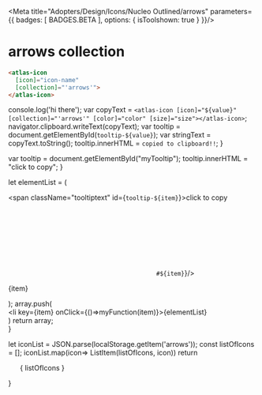 
<Meta title="Adopters/Design/Icons/Nucleo Outlined/arrows" parameters={{ badges: [ BADGES.BETA ], options: { isToolshown: true } }}/>

# arrows collection

```html
<atlas-icon 
  [icon]="icon-name"  
  [collection]="'arrows'">
</atlas-icon>

```

<style>
{`
/* NOTE: This css is generated by Nucleo */
ul {
  display: flex;
  flex-wrap: wrap;
  justify-content: center;
  padding-left: 0;
}

ul li {
  border-radius: .4em;
  transition: background-color .2s;
  user-select: none;
  overflow: hidden;
  text-align: center;
  padding: 2em 1em 1em;
}

ul li:hover {
  background: hsla(0, 0%, 0%, 0.05);
  cursor: pointer;
}

ul p {
  display: block;
  font-size: 0.75rem;
  color: hsla(0, 0%, 0%, 0.5);
  user-select: text;
  cursor: pointer;
  max-width: 6rem;
  padding: 8px 0 4px;
}

ul p::selection {
  background: hsl(230, 93%, 66%);
  color: #fff;
}

ul p::-moz-selection {
  background: hsl(230, 93%, 66%);
  color: #fff;
}

.svg-wrapper {
  font-size: 32px;
}

.svg-wrapper svg {
  display: block;
  margin: 0 auto 10px;
}

/* --------------------------------

Icons

-------------------------------- */

:root {
  --icon-color-primary: inherit;
  --icon-color-secondary: currentColor;
}

.icon {
  display: inline-block;
  color: var(--icon-color-primary); /* icon primary color */
  height: 1em;
  width: 1em;
  line-height: 1;
  flex-shrink: 0;
  max-width: initial;
}

.icon use {
  /* icon secondary color */
  fill: var(--icon-color-secondary);
  stroke: var(--icon-color-secondary);
}

.css-122ju8q {
    padding: 0;
}

.icon-name {
    font-size: 12px;
}

/* --------------------------------

Caps/Corners

-------------------------------- */

.icon use {
  --icon-stroke-linecap-butt: butt;
  stroke-miterlimit: 10;
  stroke-linecap: square;
  stroke-linejoin: miter;
}

.stroke-round use {
  --icon-stroke-linecap-butt: round;
  stroke-linecap: round;
  stroke-linejoin: round;
}

/* --------------------------------

Tooltip

-------------------------------- */

.tooltip {
  position: relative;
  display: inline-block;
}

.tooltip .tooltiptext {
  visibility: hidden;
  width: 100%;
  background-color: #f6f9fc;
  color: #242323;
  text-align: center;
  padding: 3px;
  position: absolute;
  z-index: 1;
  bottom: 84%;
  left: 50%;
  margin-left: -75px;
  opacity: 0;
  transition: opacity 0.3s;
  font-size: 11px;
  justify-content: center;
  display: flex;
  align-items: center;
}

.tooltip:hover .tooltiptext {
  visibility: visible;
  opacity: 1;
}
    
    `}
</style>


  console.log('hi there');
  var copyText = `<atlas-icon [icon]="${value}" [collection]="'arrows'" [color]="color" [size]="size"></atlas-icon>`;
  navigator.clipboard.writeText(copyText);
  var tooltip = document.getElementById(`tooltip-${value}`);
  var stringText = copyText.toString();
  tooltip.innerHTML = `copied to clipboard!!`;
}

  var tooltip = document.getElementById("myTooltip");
  tooltip.innerHTML = "click to copy";
}

  let elementList = (
      <div>
          <span className="tooltiptext" id={`tooltip-${item}`}>click to copy</span>
          <div className="svg-wrapper">
          <svg className="icon">
            <use href={`#${item}`}/>
          </svg>
          </div>
          <p  data-folder="">
          {item}
          </p> 
      </div>
  );
  array.push( <div className="tooltip" key={item}><li key={item} onClick={()=>myFunction(item)}>{elementList}</li></div>)
  return array;   
}

  let iconList = JSON.parse(localStorage.getItem('arrows'));
  const listOfIcons = [];
  iconList.map(icon=> ListItem(listOfIcons, icon))
  return <ul>{ listOfIcons }</ul>
}

<Base/>
<svg xmlns="http://www.w3.org/2000/svg">
  <defs>
    <symbol id="all-directions" viewBox="0 0 24 24">
      <path fill="currentColor" d="M11.47 3.97a.75.75 0 0 1 1.06 0l2.25 2.25a.75.75 0 0 1-1.06 1.06l-.97-.97v4.94h4.94l-.97-.97a.75.75 0 1 1 1.06-1.06l2.25 2.25a.75.75 0 0 1 0 1.06l-2.25 2.25a.75.75 0 1 1-1.06-1.06l.97-.97h-4.94v4.94l.97-.97a.75.75 0 1 1 1.06 1.06l-2.25 2.25a.75.75 0 0 1-1.06 0l-2.25-2.25a.75.75 0 1 1 1.06-1.06l.97.97v-4.94H6.31l.97.97a.75.75 0 1 1-1.06 1.06l-2.25-2.25a.75.75 0 0 1 0-1.06l2.25-2.25a.75.75 0 0 1 1.06 1.06l-.97.97h4.94V6.31l-.97.97a.75.75 0 1 1-1.06-1.06l2.25-2.25Z"/>
    </symbol>
    <symbol id="arrow-bottom-left" viewBox="0 0 24 24">
      <path fill="currentColor" d="M18.97 3.97a.75.75 0 1 1 1.06 1.06L6.31 18.75H12a.75.75 0 0 1 0 1.5H4.5a.75.75 0 0 1-.75-.75V12a.75.75 0 0 1 1.5 0v5.69L18.97 3.97Z"/>
    </symbol>
    <symbol id="arrow-bottom-right" viewBox="0 0 24 24">
      <path fill="currentColor" d="M5.03 3.97a.75.75 0 0 0-1.06 1.06l13.72 13.72H12a.75.75 0 0 0 0 1.5h7.5a.75.75 0 0 0 .75-.75V12a.75.75 0 0 0-1.5 0v5.69L5.03 3.97Z"/>
    </symbol>
    <symbol id="arrow-down" viewBox="0 0 24 24">
      <path fill="currentColor" d="M11.25 4.5a.75.75 0 0 1 1.5 0v13.19l3.97-3.97a.75.75 0 1 1 1.06 1.06l-5.25 5.25a.75.75 0 0 1-1.06 0l-5.25-5.25a.75.75 0 1 1 1.06-1.06l3.97 3.97V4.5Z"/>
    </symbol>
    <symbol id="arrow-left" viewBox="0 0 24 24">
      <path fill="currentColor" d="M9.22 6.22a.75.75 0 1 1 1.06 1.06l-3.97 3.97H19.5a.75.75 0 0 1 0 1.5H6.31l3.97 3.97a.75.75 0 1 1-1.06 1.06l-5.25-5.25a.75.75 0 0 1 0-1.06l5.25-5.25Z"/>
    </symbol>
    <symbol id="arrow-right" viewBox="0 0 24 24">
      <path fill="currentColor" d="M14.78 6.22a.75.75 0 1 0-1.06 1.06l3.97 3.97H4.5a.75.75 0 0 0 0 1.5h13.19l-3.97 3.97a.75.75 0 1 0 1.06 1.06l5.25-5.25a.75.75 0 0 0 0-1.06l-5.25-5.25Z"/>
    </symbol>
    <symbol id="arrow-top-left" viewBox="0 0 24 24">
      <path fill="currentColor" d="M4.5 12.75a.75.75 0 0 1-.75-.75V4.5a.75.75 0 0 1 .75-.75H12a.75.75 0 0 1 0 1.5H6.31l13.72 13.72a.75.75 0 1 1-1.06 1.06L5.25 6.31V12a.75.75 0 0 1-.75.75Z"/>
    </symbol>
    <symbol id="arrow-top-right" viewBox="0 0 24 24">
      <path fill="currentColor" d="M11.25 4.5c0 .414.336.75.75.75h5.69L3.97 18.97a.75.75 0 1 0 1.06 1.06L18.75 6.31V12a.75.75 0 0 0 1.5 0V4.5a.75.75 0 0 0-.75-.75H12a.75.75 0 0 0-.75.75Z"/>
    </symbol>
    <symbol id="arrow-up" viewBox="0 0 24 24">
      <path fill="currentColor" d="M6.22 9.22a.75.75 0 1 0 1.06 1.06l3.97-3.97V19.5a.75.75 0 0 0 1.5 0V6.31l3.97 3.97a.75.75 0 1 0 1.06-1.06l-5.25-5.25a.75.75 0 0 0-1.06 0L6.22 9.22Z"/>
    </symbol>
    <symbol id="arrows-expand" viewBox="0 0 24 24">
      <path fill="currentColor" d="M13.5 3.75a.75.75 0 0 0 0 1.5h4.19l-4.72 4.72a.75.75 0 1 0 1.06 1.06l4.72-4.72v4.19a.75.75 0 0 0 1.5 0v-6a.75.75 0 0 0-.75-.75h-6Zm-3.53 9.22a.75.75 0 1 1 1.06 1.06l-4.72 4.72h4.19a.75.75 0 0 1 0 1.5h-6a.75.75 0 0 1-.75-.75v-6a.75.75 0 0 1 1.5 0v4.19l4.72-4.72Z"/>
    </symbol>
    <symbol id="chevron-left" viewBox="0 0 24 24">
      <path fill="currentColor" d="M16.28 3.97a.75.75 0 0 1 0 1.06L9.31 12l6.97 6.97a.75.75 0 1 1-1.06 1.06l-7.5-7.5a.75.75 0 0 1 0-1.06l7.5-7.5a.75.75 0 0 1 1.06 0Z"/>
    </symbol>
    <symbol id="chevron-right" viewBox="0 0 24 24">
      <path fill="currentColor" d="M7.72 3.97a.75.75 0 0 1 1.06 0l7.5 7.5a.75.75 0 0 1 0 1.06l-7.5 7.5a.75.75 0 0 1-1.06-1.06L14.69 12 7.72 5.03a.75.75 0 0 1 0-1.06Z"/>
    </symbol>
    <symbol id="chevron-sm-down" viewBox="0 0 24 24">
      <path fill="currentColor" d="M8.47 9.97a.75.75 0 0 1 1.06 0L12 12.44l2.47-2.47a.75.75 0 1 1 1.06 1.06l-3 3a.75.75 0 0 1-1.06 0l-3-3a.75.75 0 0 1 0-1.06Z"/>
    </symbol>
    <symbol id="chevron-sm-left" viewBox="0 0 24 24">
      <path fill="currentColor" d="M14.03 8.47a.75.75 0 0 1 0 1.06L11.56 12l2.47 2.47a.75.75 0 1 1-1.06 1.06l-3-3a.75.75 0 0 1 0-1.06l3-3a.75.75 0 0 1 1.06 0Z"/>
    </symbol>
    <symbol id="chevron-sm-right" viewBox="0 0 24 24">
      <path fill="currentColor" d="M9.97 8.47a.75.75 0 0 1 1.06 0l3 3a.75.75 0 0 1 0 1.06l-3 3a.75.75 0 1 1-1.06-1.06L12.44 12 9.97 9.53a.75.75 0 0 1 0-1.06Z"/>
    </symbol>
    <symbol id="chevron-sm-up" viewBox="0 0 24 24">
      <path fill="currentColor" d="M11.47 9.97a.75.75 0 0 1 1.06 0l3 3a.75.75 0 1 1-1.06 1.06L12 11.56l-2.47 2.47a.75.75 0 0 1-1.06-1.06l3-3Z"/>
    </symbol>
    <symbol id="chevron-up" viewBox="0 0 24 24">
      <path fill="currentColor" d="M3.97 7.72a.75.75 0 0 1 1.06 0L12 14.69l6.97-6.97a.75.75 0 1 1 1.06 1.06l-7.5 7.5a.75.75 0 0 1-1.06 0l-7.5-7.5a.75.75 0 0 1 0-1.06Z"/>
    </symbol>
    <symbol id="chevron-up" viewBox="0 0 24 24">
      <path fill="currentColor" d="M11.47 7.72a.75.75 0 0 1 1.06 0l7.5 7.5a.75.75 0 1 1-1.06 1.06L12 9.31l-6.97 6.97a.75.75 0 0 1-1.06-1.06l7.5-7.5Z"/>
    </symbol>
    <symbol id="circle-chevron-down" viewBox="0 0 24 24">
      <path fill="currentColor" d="M9.53 10.72a.75.75 0 0 0-1.06 1.06l3 3a.75.75 0 0 0 1.06 0l3-3a.75.75 0 1 0-1.06-1.06L12 13.19l-2.47-2.47Z"/>
      <path fill="currentColor" fill-rule="evenodd" d="M12 3a9 9 0 1 0 0 18 9 9 0 0 0 0-18Zm-7.5 9a7.5 7.5 0 1 1 15 0 7.5 7.5 0 0 1-15 0Z"/>
    </symbol>
    <symbol id="circle-chevron-left" viewBox="0 0 24 24">
      <path fill="currentColor" d="M13.28 9.53a.75.75 0 0 0-1.06-1.06l-3 3a.75.75 0 0 0 0 1.06l3 3a.75.75 0 1 0 1.06-1.06L10.81 12l2.47-2.47Z"/>
      <path fill="currentColor" fill-rule="evenodd" d="M12 3a9 9 0 1 0 0 18 9 9 0 0 0 0-18Zm-7.5 9a7.5 7.5 0 1 1 15 0 7.5 7.5 0 0 1-15 0Z"/>
    </symbol>
    <symbol id="circle-chevron-right" viewBox="0 0 24 24">
      <path fill="currentColor" d="M11.78 8.47a.75.75 0 1 0-1.06 1.06L13.19 12l-2.47 2.47a.75.75 0 1 0 1.06 1.06l3-3a.75.75 0 0 0 0-1.06l-3-3Z"/>
      <path fill="currentColor" fill-rule="evenodd" d="M12 3a9 9 0 1 0 0 18 9 9 0 0 0 0-18Zm-7.5 9a7.5 7.5 0 1 1 15 0 7.5 7.5 0 0 1-15 0Z"/>
    </symbol>
    <symbol id="circle-chevron-up" viewBox="0 0 24 24">
      <path fill="currentColor" d="m15.53 12.22-3-3a.75.75 0 0 0-1.06 0l-3 3a.75.75 0 1 0 1.06 1.06L12 10.81l2.47 2.47a.75.75 0 1 0 1.06-1.06Z"/>
      <path fill="currentColor" fill-rule="evenodd" d="M12 3a9 9 0 1 0 0 18 9 9 0 0 0 0-18Zm-7.5 9a7.5 7.5 0 1 1 15 0 7.5 7.5 0 0 1-15 0Z"/>
    </symbol>
    <symbol id="circle-triangle-down" viewBox="0 0 24 24">
      <path fill="currentColor" fill-rule="evenodd" d="M9 9.75a.75.75 0 0 0-.624 1.166l3 4.5a.75.75 0 0 0 1.248 0l3-4.5A.75.75 0 0 0 15 9.75H9Zm3 3.898-1.599-2.398H13.6L12 13.648Z"/>
      <path fill="currentColor" fill-rule="evenodd" d="M12 3a9 9 0 1 0 0 18 9 9 0 0 0 0-18Zm-7.5 9a7.5 7.5 0 1 1 15 0 7.5 7.5 0 0 1-15 0Z"/>
    </symbol>
    <symbol id="circle-triangle-left" viewBox="0 0 24 24">
      <path fill="currentColor" fill-rule="evenodd" d="M14.25 9a.75.75 0 0 0-1.166-.624l-4.5 3a.75.75 0 0 0 0 1.248l4.5 3A.75.75 0 0 0 14.25 15V9Zm-1.5 4.599L10.352 12l2.398-1.599V13.6Z"/>
      <path fill="currentColor" fill-rule="evenodd" d="M12 3a9 9 0 1 0 0 18 9 9 0 0 0 0-18Zm-7.5 9a7.5 7.5 0 1 1 15 0 7.5 7.5 0 0 1-15 0Z"/>
    </symbol>
    <symbol id="circle-triangle-right" viewBox="0 0 24 24">
      <path fill="currentColor" fill-rule="evenodd" d="M10.916 8.376A.75.75 0 0 0 9.75 9v6a.75.75 0 0 0 1.166.624l4.5-3a.75.75 0 0 0 0-1.248l-4.5-3ZM13.648 12l-2.398 1.599V10.4l2.398 1.6Z"/>
      <path fill="currentColor" fill-rule="evenodd" d="M12 3a9 9 0 1 0 0 18 9 9 0 0 0 0-18Zm-7.5 9a7.5 7.5 0 1 1 15 0 7.5 7.5 0 0 1-15 0Z"/>
    </symbol>
    <symbol id="circle-triangle-up" viewBox="0 0 24 24">
      <path fill="currentColor" fill-rule="evenodd" d="M12.624 8.584a.75.75 0 0 0-1.248 0l-3 4.5A.75.75 0 0 0 9 14.25h6a.75.75 0 0 0 .624-1.166l-3-4.5ZM12 10.352l1.599 2.398H10.4l1.6-2.398Z"/>
      <path fill="currentColor" fill-rule="evenodd" d="M12 3a9 9 0 1 0 0 18 9 9 0 0 0 0-18Zm-7.5 9a7.5 7.5 0 1 1 15 0 7.5 7.5 0 0 1-15 0Z"/>
    </symbol>
    <symbol id="cloud-download" viewBox="0 0 24 24">
      <path fill="currentColor" d="M14.486 4.567a7.5 7.5 0 0 0-8.377 6.163 4.5 4.5 0 0 0 1.385 8.77h.756a.75.75 0 0 0 0-1.5h-.747a3 3 0 0 1-.57-5.94.75.75 0 0 0 .598-.66 6 6 0 1 1 7.97 6.259.75.75 0 1 0 .499 1.414 7.5 7.5 0 0 0-1.514-14.506Z"/>
      <path fill="currentColor" d="M12 11.25a.75.75 0 0 1 .75.75v4.94l1.72-1.72a.75.75 0 0 1 1.06 1.06l-3 3a.75.75 0 0 1-1.06 0l-3-3a.75.75 0 1 1 1.06-1.06l1.72 1.72V12a.75.75 0 0 1 .75-.75Z"/>
    </symbol>
    <symbol id="cloud-upload" viewBox="0 0 24 24">
      <path fill="currentColor" d="M14.807 4.616a7.5 7.5 0 0 0-8.698 6.114 4.5 4.5 0 0 0 1.385 8.77H9A.75.75 0 0 0 9 18H7.503a3 3 0 0 1-.57-5.94.75.75 0 0 0 .598-.66 6 6 0 1 1 7.302 6.452.75.75 0 1 0 .334 1.462 7.5 7.5 0 0 0-.36-14.698Z"/>
      <path fill="currentColor" d="M11.475 11.465a.748.748 0 0 1 .523-.215h.004a.74.74 0 0 1 .523.215l.006.005 3 3a.75.75 0 1 1-1.061 1.06l-1.72-1.72v4.94a.75.75 0 0 1-1.5 0v-4.94l-1.72 1.72a.75.75 0 0 1-1.06-1.06l3-3 .005-.005Z"/>
    </symbol>
    <symbol id="compare" viewBox="0 0 24 24">
      <path fill="currentColor" d="M8.03 8.47a.75.75 0 0 0-1.06 1.06l1.72 1.72H3.75a.75.75 0 0 0 0 1.5h4.94l-1.72 1.72a.75.75 0 1 0 1.06 1.06l3-3a.75.75 0 0 0 0-1.06l-3-3Zm7.28 2.78h4.94a.75.75 0 0 1 0 1.5h-4.94l1.72 1.72a.75.75 0 1 1-1.06 1.06l-3-3a.75.75 0 0 1 0-1.06l3-3a.75.75 0 1 1 1.06 1.06l-1.72 1.72Z"/>
    </symbol>
    <symbol id="cross-horizontal" viewBox="0 0 24 24">
      <path fill="currentColor" d="M12 3a.75.75 0 0 1 .75.75v7.5h4.94l-2.47-2.47a.75.75 0 0 1 1.06-1.06l3.75 3.75a.75.75 0 0 1 0 1.06l-3.75 3.75a.75.75 0 1 1-1.06-1.06l2.47-2.47H6.31l2.47 2.47a.75.75 0 1 1-1.06 1.06l-3.75-3.75a.75.75 0 0 1 0-1.06l3.75-3.75a.75.75 0 0 1 1.06 1.06l-2.47 2.47h4.94v-7.5A.75.75 0 0 1 12 3Z"/>
      <path fill="currentColor" d="M12 14.25a.75.75 0 0 1 .75.75v5.25a.75.75 0 0 1-1.5 0V15a.75.75 0 0 1 .75-.75Z"/>
    </symbol>
    <symbol id="ctrl-backward" viewBox="0 0 24 24">
      <path fill="currentColor" fill-rule="evenodd" d="M12.75 6a.75.75 0 0 0-1.219-.586l-7.5 6a.75.75 0 0 0 0 1.172l7.5 6A.75.75 0 0 0 12.75 18v-4.44l6.282 5.026A.75.75 0 0 0 20.25 18V6a.75.75 0 0 0-1.218-.586L12.75 10.44V6Zm-1.5 1.56L5.7 12l5.55 4.44V7.56Zm7.5 8.88L13.2 12l5.55-4.44v8.88Z"/>
    </symbol>
    <symbol id="ctrl-forward" viewBox="0 0 24 24">
      <path fill="currentColor" fill-rule="evenodd" d="M4.969 5.414A.75.75 0 0 0 3.75 6v12a.75.75 0 0 0 1.219.586l6.281-5.025V18a.75.75 0 0 0 1.219.586l7.5-6a.75.75 0 0 0 0-1.172l-7.5-6A.75.75 0 0 0 11.25 6v4.44L4.969 5.414ZM12.75 16.44 18.3 12l-5.55-4.44v8.88ZM10.8 12l-5.55 4.44V7.56L10.8 12Z"/>
    </symbol>
    <symbol id="curved-arrow-down" viewBox="0 0 24 24">
      <path fill="currentColor" d="M4.5 9.75a5.25 5.25 0 0 1 10.5 0v7.94l-2.47-2.47a.75.75 0 1 0-1.06 1.06l3.75 3.75a.75.75 0 0 0 1.06 0l3.75-3.75a.75.75 0 1 0-1.06-1.06l-2.47 2.47V9.75a6.75 6.75 0 0 0-13.5 0V15a.75.75 0 0 0 1.5 0V9.75Z"/>
    </symbol>
    <symbol id="curved-arrow-left" viewBox="0 0 24 24">
      <path fill="currentColor" d="M9.75 3.75a.75.75 0 0 0 0 1.5H15a4.5 4.5 0 1 1 0 9H6.31l2.47-2.47a.75.75 0 1 0-1.06-1.06l-3.75 3.75a.75.75 0 0 0 0 1.06l3.75 3.75a.75.75 0 0 0 1.06-1.06l-2.47-2.47H15a6 6 0 0 0 0-12H9.75Z"/>
    </symbol>
    <symbol id="curved-arrow-right" viewBox="0 0 24 24">
      <path fill="currentColor" fill-rule="evenodd" d="M4.5 9.75A4.5 4.5 0 0 1 9 5.25h5.25a.75.75 0 0 0 0-1.5H9a6 6 0 1 0 0 12h8.69l-2.47 2.47a.75.75 0 1 0 1.06 1.06l3.75-3.75a.748.748 0 0 0 .22-.523V15m-2.56-.75H9a4.5 4.5 0 0 1-4.5-4.5"/>
      <path fill="currentColor" d="M20.25 14.993a.748.748 0 0 0-.22-.523l-3.75-3.75a.75.75 0 1 0-1.06 1.06l2.47 2.47"/>
    </symbol>
    <symbol id="data-download" viewBox="0 0 24 24">
      <path fill="currentColor" d="M12 3a.75.75 0 0 1 .75.75v9.44l2.47-2.47a.75.75 0 1 1 1.06 1.06l-3.75 3.75a.75.75 0 0 1-1.06 0l-3.75-3.75a.75.75 0 1 1 1.06-1.06l2.47 2.47V3.75A.75.75 0 0 1 12 3Z"/>
      <path fill="currentColor" d="M4.5 14.25a.75.75 0 0 1 .75.75v3a.75.75 0 0 0 .75.75h12a.75.75 0 0 0 .75-.75v-3a.75.75 0 0 1 1.5 0v3A2.25 2.25 0 0 1 18 20.25H6A2.25 2.25 0 0 1 3.75 18v-3a.75.75 0 0 1 .75-.75Z"/>
    </symbol>
    <symbol id="data-upload" viewBox="0 0 24 24">
      <path fill="currentColor" d="M12.53 3.97a.75.75 0 0 0-1.06 0L7.72 7.72a.75.75 0 0 0 1.06 1.06l2.47-2.47v9.44a.75.75 0 0 0 1.5 0V6.31l2.47 2.47a.75.75 0 1 0 1.06-1.06l-3.75-3.75Z"/>
      <path fill="currentColor" d="M4.5 14.25a.75.75 0 0 1 .75.75v3a.75.75 0 0 0 .75.75h12a.75.75 0 0 0 .75-.75v-3a.75.75 0 0 1 1.5 0v3A2.25 2.25 0 0 1 18 20.25H6A2.25 2.25 0 0 1 3.75 18v-3a.75.75 0 0 1 .75-.75Z"/>
    </symbol>
    <symbol id="eject" viewBox="0 0 24 24">
      <path fill="currentColor" d="M4.72 5.47a.75.75 0 0 1 .53-.22h13.5a.75.75 0 0 1 .75.75v9.75a.75.75 0 0 1-.75.75H18a.75.75 0 0 0 0 1.5h.75A2.25 2.25 0 0 0 21 15.75V6a2.25 2.25 0 0 0-2.25-2.25H5.25A2.25 2.25 0 0 0 3 6v9.75A2.25 2.25 0 0 0 5.25 18H6a.75.75 0 0 0 0-1.5h-.75a.75.75 0 0 1-.75-.75V6a.75.75 0 0 1 .22-.53Z"/>
      <path fill="currentColor" fill-rule="evenodd" d="M12.636 13.102a.75.75 0 0 0-1.272 0l-3.75 6a.75.75 0 0 0 .636 1.148h7.5a.75.75 0 0 0 .636-1.148l-3.75-6ZM12 14.915l2.397 3.835H9.603L12 14.915Z"/>
    </symbol>
    <symbol id="enlarge" viewBox="0 0 24 24">
      <path fill="currentColor" d="M12.53 4.72a.75.75 0 0 0-1.06 0L7.72 8.47a.75.75 0 0 0 1.06 1.06L12 6.31l3.22 3.22a.75.75 0 1 0 1.06-1.06l-3.75-3.75Zm-3.75 9.75a.75.75 0 0 0-1.06 1.06l3.75 3.75a.75.75 0 0 0 1.06 0l3.75-3.75a.75.75 0 1 0-1.06-1.06L12 17.69l-3.22-3.22Z"/>
    </symbol>
    <symbol id="enlarge-horizontal" viewBox="0 0 24 24">
      <path fill="currentColor" d="M8.78 8.78a.75.75 0 0 0-1.06-1.06l-3.75 3.75a.75.75 0 0 0 0 1.06l3.75 3.75a.75.75 0 0 0 1.06-1.06l-2.47-2.47h11.38l-2.47 2.47a.75.75 0 1 0 1.06 1.06l3.75-3.75a.75.75 0 0 0 0-1.06l-3.75-3.75a.75.75 0 1 0-1.06 1.06l2.47 2.47H6.31l2.47-2.47Z"/>
    </symbol>
    <symbol id="enlarge-vertical" viewBox="0 0 24 24">
      <path fill="currentColor" d="M12.53 3.97a.75.75 0 0 0-1.06 0L7.72 7.72a.75.75 0 0 0 1.06 1.06l2.47-2.47v11.38l-2.47-2.47a.75.75 0 0 0-1.06 1.06l3.75 3.75a.75.75 0 0 0 1.06 0l3.75-3.75a.75.75 0 1 0-1.06-1.06l-2.47 2.47V6.31l2.47 2.47a.75.75 0 1 0 1.06-1.06l-3.75-3.75Z"/>
    </symbol>
    <symbol id="expand" viewBox="0 0 24 24">
      <path fill="currentColor" fill-rule="evenodd" d="M17.994 6.843a.75.75 0 0 0-.837-.837l-6 .75a.75.75 0 0 0-.437 1.274l5.25 5.25a.75.75 0 0 0 1.274-.437l.75-6Zm-2.048 4.292-3.081-3.081 3.521-.44-.44 3.521ZM8.03 10.72a.75.75 0 0 0-1.274.437l-.75 6a.75.75 0 0 0 .837.837l6-.75a.75.75 0 0 0 .437-1.274l-5.25-5.25Zm-.416 5.666.44-3.521 3.081 3.081-3.521.44Z"/>
    </symbol>
    <symbol id="expand-h" viewBox="0 0 24 24">
      <path fill="currentColor" fill-rule="evenodd" d="M9.75 8.25a.75.75 0 0 0-1.23-.576l-4.5 3.75a.75.75 0 0 0 0 1.152l4.5 3.75a.75.75 0 0 0 1.23-.576v-7.5Zm-1.5 5.899L5.672 12 8.25 9.851v4.298Zm7.23-6.475a.75.75 0 0 0-1.23.576v7.5a.75.75 0 0 0 1.23.576l4.5-3.75a.75.75 0 0 0 0-1.152l-4.5-3.75ZM18.328 12l-2.578 2.149V9.85L18.328 12Z"/>
    </symbol>
    <symbol id="expand-v" viewBox="0 0 24 24">
      <path fill="currentColor" fill-rule="evenodd" d="M12.576 4.77a.75.75 0 0 0-1.152 0l-3.75 4.5a.75.75 0 0 0 .576 1.23h7.5a.75.75 0 0 0 .576-1.23l-3.75-4.5ZM12 6.422 14.149 9H9.85L12 6.422ZM8.25 13.5a.75.75 0 0 0-.576 1.23l3.75 4.5a.75.75 0 0 0 1.152 0l3.75-4.5a.75.75 0 0 0-.576-1.23h-7.5ZM12 17.578 9.851 15h4.298L12 17.578Z"/>
    </symbol>
    <symbol id="file-download" viewBox="0 0 24 24">
      <path fill="currentColor" d="M12 3a.75.75 0 0 1 .75.75v5.69l1.72-1.72a.75.75 0 1 1 1.06 1.06l-3 3c0 .002-.003.003-.005.005a.748.748 0 0 1-.523.215h-.004a.747.747 0 0 1-.523-.215l-.006-.005-3-3A.75.75 0 0 1 9.53 7.72l1.72 1.72V3.75A.75.75 0 0 1 12 3Z"/>
      <path fill="currentColor" fill-rule="evenodd" d="M5.47 5.47A.75.75 0 0 1 6 5.25h2.25a.75.75 0 0 0 0-1.5H6A2.25 2.25 0 0 0 3.75 6v12A2.25 2.25 0 0 0 6 20.25h12A2.25 2.25 0 0 0 20.25 18V6A2.25 2.25 0 0 0 18 3.75h-2.25a.75.75 0 0 0 0 1.5H18a.75.75 0 0 1 .75.75v6.75H15a.75.75 0 0 0-.75.75V15h-4.5v-1.5a.75.75 0 0 0-.75-.75H5.25V6a.75.75 0 0 1 .22-.53Zm-.22 8.78V18a.75.75 0 0 0 .75.75h12a.75.75 0 0 0 .75-.75v-3.75h-3v1.5a.75.75 0 0 1-.75.75H9a.75.75 0 0 1-.75-.75v-1.5h-3Z"/>
    </symbol>
    <symbol id="file-upload" viewBox="0 0 24 24">
      <path fill="currentColor" d="M12.53 3.97a.75.75 0 0 0-1.06 0l-3 3a.75.75 0 0 0 1.06 1.06l1.72-1.72V12a.75.75 0 0 0 1.5 0V6.31l1.72 1.72a.75.75 0 1 0 1.06-1.06l-3-3Z"/>
      <path fill="currentColor" fill-rule="evenodd" d="M5.47 5.47A.75.75 0 0 1 6 5.25h1.5a.75.75 0 0 0 0-1.5H6A2.25 2.25 0 0 0 3.75 6v12A2.25 2.25 0 0 0 6 20.25h12A2.25 2.25 0 0 0 20.25 18V6A2.25 2.25 0 0 0 18 3.75h-1.5a.75.75 0 0 0 0 1.5H18a.75.75 0 0 1 .75.75v6.75H15a.75.75 0 0 0-.75.75V15h-4.5v-1.5a.75.75 0 0 0-.75-.75H5.25V6a.75.75 0 0 1 .22-.53Zm-.22 8.78V18a.75.75 0 0 0 .75.75h12a.75.75 0 0 0 .75-.75v-3.75h-3v1.5a.75.75 0 0 1-.75.75H9a.75.75 0 0 1-.75-.75v-1.5h-3Z"/>
    </symbol>
    <symbol id="fork" viewBox="0 0 24 24">
      <path fill="currentColor" d="M12.53 3.97a.75.75 0 0 0-1.06 0L9.22 6.22a.75.75 0 0 0 1.06 1.06l.97-.97v13.94a.75.75 0 0 0 1.5 0V6.31l.97.97a.75.75 0 1 0 1.06-1.06l-2.25-2.25Zm-4.06 9.31-.97-.97v3.2a.75.75 0 0 0 .454.69l2.092.896a.75.75 0 1 1-.591 1.379l-2.091-.896A2.25 2.25 0 0 1 6 15.51v-3.2l-.97.97a.75.75 0 0 1-1.06-1.061l2.25-2.25a.75.75 0 0 1 1.06 0l2.25 2.25a.75.75 0 1 1-1.06 1.06Z"/>
      <path fill="currentColor" d="m18 10.06.97.97a.75.75 0 1 0 1.06-1.06l-2.25-2.25a.75.75 0 0 0-1.06 0l-2.25 2.25a.75.75 0 1 0 1.06 1.06l.97-.97v3.95a.75.75 0 0 1-.454.69l-2.091.896a.75.75 0 1 0 .59 1.379l2.092-.896A2.25 2.25 0 0 0 18 14.01v-3.95Z"/>
    </symbol>
    <symbol id="format-left" viewBox="0 0 24 24">
      <path fill="currentColor" d="M3 5.25a.75.75 0 0 1 .75-.75h16.5a.75.75 0 0 1 0 1.5H3.75A.75.75 0 0 1 3 5.25Zm5.03 4.28a.75.75 0 0 0-1.06-1.06l-3 3a.75.75 0 0 0 0 1.06l3 3a.75.75 0 0 0 1.06-1.06l-1.72-1.72h6.44a.75.75 0 0 0 0-1.5H6.31l1.72-1.72ZM3.75 18a.75.75 0 0 0 0 1.5h16.5a.75.75 0 0 0 0-1.5H3.75ZM15 14.25a.75.75 0 0 1 .75-.75h4.5a.75.75 0 0 1 0 1.5h-4.5a.75.75 0 0 1-.75-.75ZM15.75 9a.75.75 0 0 0 0 1.5h4.5a.75.75 0 0 0 0-1.5h-4.5Z"/>
    </symbol>
    <symbol id="format-right" viewBox="0 0 24 24">
      <path fill="currentColor" d="M3 5.25a.75.75 0 0 1 .75-.75h16.5a.75.75 0 0 1 0 1.5H3.75A.75.75 0 0 1 3 5.25Zm14.03 3.22a.75.75 0 1 0-1.06 1.06l1.72 1.72h-6.44a.75.75 0 0 0 0 1.5h6.44l-1.72 1.72a.75.75 0 1 0 1.06 1.06l3-3a.75.75 0 0 0 0-1.06l-3-3ZM3.75 18a.75.75 0 0 0 0 1.5h16.5a.75.75 0 0 0 0-1.5H3.75ZM3 14.25a.75.75 0 0 1 .75-.75h4.5a.75.75 0 0 1 0 1.5h-4.5a.75.75 0 0 1-.75-.75ZM3.75 9a.75.75 0 0 0 0 1.5h4.5a.75.75 0 0 0 0-1.5h-4.5Z"/>
    </symbol>
    <symbol id="fullscreen" viewBox="0 0 24 24">
      <path fill="currentColor" d="M14.25 4.5a.75.75 0 0 1 .75-.75h4.5a.75.75 0 0 1 .75.75V9a.75.75 0 0 1-1.5 0V6.31l-3.97 3.97a.75.75 0 1 1-1.06-1.06l3.97-3.97H15a.75.75 0 0 1-.75-.75ZM6.31 18.75l3.97-3.97a.75.75 0 1 0-1.06-1.06l-3.97 3.97V15a.75.75 0 0 0-1.5 0v4.5c0 .414.336.75.75.75H9a.75.75 0 0 0 0-1.5H6.31Zm11.38 0H15a.75.75 0 0 0 0 1.5h4.5a.75.75 0 0 0 .75-.75V15a.75.75 0 0 0-1.5 0v2.69l-3.97-3.97a.75.75 0 1 0-1.06 1.06l3.97 3.97ZM9 5.25H6.31l3.97 3.97a.75.75 0 1 1-1.06 1.06L5.25 6.31V9a.75.75 0 0 1-1.5 0V4.5a.75.75 0 0 1 .75-.75H9a.75.75 0 0 1 0 1.5Z"/>
    </symbol>
    <symbol id="invert-process" viewBox="0 0 24 24">
      <path fill="currentColor" d="M9.627 4.882a7.5 7.5 0 0 1 9.805 8.116.75.75 0 1 0 1.486.2 9 9 0 0 0-15.145-7.7l.196-1.557a.75.75 0 1 0-1.489-.187l-.546 4.348a.75.75 0 0 0 .945.816l4.27-1.19a.75.75 0 0 0-.404-1.445l-2.26.63a7.5 7.5 0 0 1 3.142-2.03ZM5.1 14.931a.75.75 0 0 0-1.38.588c.232.545.517 1.065.852 1.554a.75.75 0 0 0 1.238-.846 7.5 7.5 0 0 1-.71-1.296Zm2.16 3.844a.75.75 0 0 1 1.028-.262c.08.048.163.093.246.135l.01.005a7.55 7.55 0 0 0 1.044.446.75.75 0 1 1-.485 1.42 9.05 9.05 0 0 1-1.58-.716.75.75 0 0 1-.263-1.028Zm7.636 1.743a.75.75 0 1 0-.483-1.42 7.543 7.543 0 0 1-1.405.33.75.75 0 1 0 .203 1.487 9.039 9.039 0 0 0 1.684-.397Zm4.337-4.483c.342.234.43.7.196 1.042a8.984 8.984 0 0 1-1.176 1.395.75.75 0 0 1-1.043-1.078c.366-.353.694-.743.98-1.162a.75.75 0 0 1 1.043-.197Z"/>
    </symbol>
    <symbol id="launch" viewBox="0 0 24 24">
      <path fill="currentColor" d="M12.75 4.5a.75.75 0 0 1 .75-.75h6a.75.75 0 0 1 .75.75v6a.75.75 0 0 1-1.5 0V6.31l-6.97 6.97a.75.75 0 1 1-1.06-1.06l6.97-6.97H13.5a.75.75 0 0 1-.75-.75Z"/>
      <path fill="currentColor" d="M6 5.25A2.25 2.25 0 0 0 3.75 7.5V18A2.25 2.25 0 0 0 6 20.25h10.5A2.25 2.25 0 0 0 18.75 18v-3.75a.75.75 0 0 0-1.5 0V18a.75.75 0 0 1-.75.75H6a.75.75 0 0 1-.75-.75V7.5A.75.75 0 0 1 6 6.75h3.75a.75.75 0 0 0 0-1.5H6Z"/>
    </symbol>
    <symbol id="logout" viewBox="0 0 24 24">
      <path fill="currentColor" d="M8.25 3A2.25 2.25 0 0 0 6 5.25v13.5A2.25 2.25 0 0 0 8.25 21h7.5A2.25 2.25 0 0 0 18 18.75V18a.75.75 0 0 0-1.5 0v.75a.75.75 0 0 1-.75.75h-7.5a.75.75 0 0 1-.75-.75V5.25a.75.75 0 0 1 .75-.75h7.5a.75.75 0 0 1 .75.75V6A.75.75 0 0 0 18 6v-.75A2.25 2.25 0 0 0 15.75 3h-7.5Z"/>
      <path fill="currentColor" d="M15.22 9.53a.75.75 0 0 1 1.06-1.06l3 3a.75.75 0 0 1 0 1.06l-3 3a.75.75 0 1 1-1.06-1.06l1.72-1.72H9.75a.75.75 0 0 1 0-1.5h7.19l-1.72-1.72Z"/>
    </symbol>
    <symbol id="progress" viewBox="0 0 24 24">
      <path fill="currentColor" d="M11.25 5.25A6.75 6.75 0 1 0 18 12a.75.75 0 0 1 1.5 0A8.25 8.25 0 1 1 3 12a8.25 8.25 0 0 1 14.464-5.427l.165-1.588a.75.75 0 1 1 1.492.155l-.37 3.57a.75.75 0 0 1-1.013.72l-3.273-.598a.75.75 0 0 1 .27-1.476l1.69.31A6.736 6.736 0 0 0 11.25 5.25Z"/>
      <path fill="currentColor" d="M12 8.25a.75.75 0 0 0-1.5 0v3h-3a.75.75 0 0 0 0 1.5h3.75A.75.75 0 0 0 12 12V8.25Z"/>
    </symbol>
    <symbol id="redo" viewBox="0 0 24 24">
      <path fill="currentColor" d="M19.227 8.223a.75.75 0 1 0-1.476.264l.575 3.21a11.252 11.252 0 0 0-14.28 1.348.75.75 0 1 0 1.06 1.06 9.753 9.753 0 0 1 12.63-.99l-3.664.658a.75.75 0 1 0 .265 1.476l5.186-.93a.748.748 0 0 0 .64-.876l-.936-5.22Z"/>
    </symbol>
    <symbol id="refresh" viewBox="0 0 24 24">
      <path fill="currentColor" d="M15.225 3.594A9 9 0 1 0 21 12a.75.75 0 1 0-1.5 0 7.5 7.5 0 1 1-1.985-5.087l-2.26-.63a.75.75 0 1 0-.403 1.445l4.265 1.189a.75.75 0 0 0 .947-.833l-.544-4.33a.75.75 0 1 0-1.489.187l.196 1.557a9 9 0 0 0-3.002-1.904Z"/>
    </symbol>
    <symbol id="refund" viewBox="0 0 24 24">
      <path fill="currentColor" d="M9.312 4.994A7.5 7.5 0 1 1 4.5 12 .75.75 0 1 0 3 12a9 9 0 1 0 2.773-6.502l.196-1.557a.75.75 0 0 0-1.489-.187l-.544 4.33a.75.75 0 0 0 .948.832l4.264-1.188a.75.75 0 0 0-.403-1.445l-2.26.63a7.5 7.5 0 0 1 2.827-1.919Z"/>
      <path fill="currentColor" fill-rule="evenodd" d="M14.7 13.401a1.704 1.704 0 0 1-.619 1.375c-.5.38-1.105.596-1.732.622V16.5h-.737v-1.082c-.79 0-1.573-.157-2.302-.462v-1.42a6.25 6.25 0 0 0 1.125.409c.384.109.778.179 1.176.21v-1.668l-.361-.14a4.02 4.02 0 0 1-1.509-.912 1.75 1.75 0 0 1-.441-1.219 1.59 1.59 0 0 1 .61-1.282 3.107 3.107 0 0 1 1.703-.609V7.5h.737v.802a6.094 6.094 0 0 1 2.227.495l-.505 1.258a5.825 5.825 0 0 0-1.725-.419v1.587c.52.183 1.02.417 1.493.699.263.165.486.387.65.651.143.252.216.538.21.828Zm-3.781-3.184a.51.51 0 0 0 .164.39c.159.132.338.239.53.315V9.656c-.463.069-.694.255-.694.56Zm2.162 3.265a.484.484 0 0 0-.182-.382 2.38 2.38 0 0 0-.55-.323v1.34c.488-.083.732-.295.732-.635Z"/>
    </symbol>
    <symbol id="reload" viewBox="0 0 24 24">
      <path fill="currentColor" d="M10.22 4.71a7.5 7.5 0 0 1 7.295 2.203l-2.26-.63a.75.75 0 1 0-.403 1.445l4.269 1.19a.75.75 0 0 0 .945-.816l-.546-4.348a.75.75 0 1 0-1.489.187l.196 1.557A8.998 8.998 0 0 0 4.92 6.44 9 9 0 0 0 3 12a.75.75 0 1 0 1.5 0 7.5 7.5 0 0 1 5.72-7.29ZM21 12a.75.75 0 1 0-1.5 0 7.5 7.5 0 0 1-13.015 5.087l2.26.63a.75.75 0 0 0 .403-1.445l-4.269-1.19a.75.75 0 0 0-.945.816l.546 4.348a.75.75 0 1 0 1.489-.187l-.196-1.557a8.997 8.997 0 0 0 8.363 2.245A9 9 0 0 0 21 12Z"/>
    </symbol>
    <symbol id="repeat" viewBox="0 0 24 24">
      <path fill="currentColor" d="M10.22 4.71a7.5 7.5 0 0 1 7.295 2.203l-2.26-.63a.75.75 0 1 0-.403 1.445l4.267 1.19a.747.747 0 0 0 .568-.067.75.75 0 0 0 .377-.767l-.544-4.33a.75.75 0 1 0-1.489.187l.196 1.557A8.998 8.998 0 0 0 4.92 6.44 9 9 0 0 0 3 12a.75.75 0 1 0 1.5 0 7.5 7.5 0 0 1 5.72-7.29Z"/>
      <path fill="currentColor" fill-rule="evenodd" d="M9 12a3 3 0 1 1 6 0 3 3 0 0 1-6 0Zm3-1.5a1.5 1.5 0 1 0 0 3 1.5 1.5 0 0 0 0-3Z"/>
      <path fill="currentColor" d="M4.882 15.083a.75.75 0 0 0-.946.833l.544 4.33a.75.75 0 0 0 1.489-.187l-.196-1.557A9 9 0 0 0 21 12a.75.75 0 1 0-1.5 0 7.5 7.5 0 0 1-13.015 5.087l2.26.63a.75.75 0 1 0 .403-1.445l-4.266-1.189Z"/>
    </symbol>
    <symbol id="repeat-cycle" viewBox="0 0 24 24">
      <path fill="currentColor" d="M8.22 5.52a7.5 7.5 0 1 1 1.734 13.693.75.75 0 0 0-.408 1.444A9 9 0 1 0 5.773 5.499l.196-1.558a.75.75 0 0 0-1.489-.187l-.544 4.33a.75.75 0 0 0 .947.833l4.265-1.189a.75.75 0 0 0-.403-1.445l-2.259.63A7.5 7.5 0 0 1 8.22 5.519Z"/>
      <path fill="currentColor" fill-rule="evenodd" d="M3 16.5a3 3 0 1 1 6 0 3 3 0 0 1-6 0ZM6 15a1.5 1.5 0 1 0 0 3 1.5 1.5 0 0 0 0-3Z"/>
    </symbol>
    <symbol id="reply" viewBox="0 0 24 24">
      <path fill="currentColor" fill-rule="evenodd" d="M10.787 4.557a.75.75 0 0 1 .463.693v3.017c2.008.091 4.274.57 6.128 1.861C19.514 11.614 21 14.106 21 18a.75.75 0 0 1-1.397.38c-.97-1.652-1.902-2.639-3.196-3.245-1.204-.563-2.792-.833-5.157-.878v2.993a.75.75 0 0 1-1.28.53l-6-6a.75.75 0 0 1 0-1.06l6-6a.75.75 0 0 1 .817-.163ZM5.561 11.25l4.189 4.19V13.5a.75.75 0 0 1 .75-.75c2.839 0 4.907.26 6.543 1.027a7.276 7.276 0 0 1 2.143 1.527c-.481-1.873-1.473-3.115-2.665-3.945-1.736-1.208-3.998-1.609-6.021-1.609A.75.75 0 0 1 9.75 9V7.06l-4.19 4.19Z"/>
    </symbol>
    <symbol id="reply-all" viewBox="0 0 24 24">
      <path fill="currentColor" fill-rule="evenodd" d="M14.537 5.307A.75.75 0 0 1 15 6v3.033c1.451.13 2.591.64 3.467 1.388 1.003.857 1.61 1.98 1.976 3.066.729 2.155.574 4.332.556 4.557v.01a.75.75 0 0 1-1.396.326l-.002-.004a8.772 8.772 0 0 0-1.569-1.803C17.24 15.88 16.216 15.25 15 15.06V18a.75.75 0 0 1-1.28.53l-6-6a.75.75 0 0 1 0-1.06l6-6a.75.75 0 0 1 .817-.163Zm-.262 5.193h.004c1.475.006 2.492.445 3.214 1.062.735.628 1.218 1.486 1.53 2.406a9.51 9.51 0 0 1 .413 1.861c-.13-.127-.27-.256-.416-.385-1.097-.96-2.711-1.937-4.747-1.944h-.023a.75.75 0 0 0-.75.75v1.94L9.31 12l4.19-4.19v1.94c0 .414.336.75.75.75h.025Z"/>
      <path fill="currentColor" d="M11.03 5.47a.75.75 0 0 1 0 1.06L5.56 12l5.47 5.47a.75.75 0 1 1-1.06 1.06l-6-6a.75.75 0 0 1 0-1.06l6-6a.75.75 0 0 1 1.06 0Z"/>
    </symbol>
    <symbol id="resize-x" viewBox="0 0 24 24">
      <path fill="currentColor" d="M3.75 4.5a.75.75 0 0 1 .75.75v13.5a.75.75 0 0 1-1.5 0V5.25a.75.75 0 0 1 .75-.75Zm5.78 5.78a.75.75 0 1 0-1.06-1.06l-2.25 2.25a.75.75 0 0 0 0 1.06l2.25 2.25a.75.75 0 0 0 1.06-1.06L7.81 12l1.72-1.72Zm6-1.06a.75.75 0 1 0-1.06 1.06L16.19 12l-1.72 1.72a.75.75 0 1 0 1.06 1.06l2.25-2.25a.75.75 0 0 0 0-1.06l-2.25-2.25ZM21 5.25a.75.75 0 0 0-1.5 0v13.5a.75.75 0 0 0 1.5 0V5.25Z"/>
    </symbol>
    <symbol id="resize-y" viewBox="0 0 24 24">
      <path fill="currentColor" d="M4.5 3.75A.75.75 0 0 1 5.25 3h13.5a.75.75 0 0 1 0 1.5H5.25a.75.75 0 0 1-.75-.75Zm8.03 2.47a.75.75 0 0 0-1.06 0L9.22 8.47a.75.75 0 0 0 1.06 1.06L12 7.81l1.72 1.72a.75.75 0 1 0 1.06-1.06l-2.25-2.25Zm-2.25 8.25a.75.75 0 1 0-1.06 1.06l2.25 2.25a.75.75 0 0 0 1.06 0l2.25-2.25a.75.75 0 1 0-1.06-1.06L12 16.19l-1.72-1.72ZM5.25 19.5a.75.75 0 0 0 0 1.5h13.5a.75.75 0 0 0 0-1.5H5.25Z"/>
    </symbol>
    <symbol id="respond-arrow" viewBox="0 0 24 24">
      <path fill="currentColor" fill-rule="evenodd" d="M12.434 4.57a.75.75 0 0 1 .8.106l7.124 6a.75.75 0 0 1 0 1.148l-7.125 6A.75.75 0 0 1 12 17.25v-2.992c-2.128.048-3.372.312-4.346.848-1.1.605-1.949 1.6-3.312 3.354A.75.75 0 0 1 3 18c0-3.852 1.268-6.346 3.217-7.85C7.912 8.842 10.025 8.36 12 8.267V5.25a.75.75 0 0 1 .434-.68ZM13.5 6.862V9a.75.75 0 0 1-.75.75c-2.022 0-4.079.4-5.617 1.588-1.127.87-2.046 2.217-2.434 4.316.704-.783 1.4-1.405 2.232-1.862 1.43-.786 3.165-1.042 5.819-1.042a.75.75 0 0 1 .75.75v2.138l5.21-4.388-5.21-4.388Z"/>
    </symbol>
    <symbol id="restore" viewBox="0 0 24 24">
      <path fill="currentColor" d="M9.312 4.994A7.5 7.5 0 1 1 4.5 12 .75.75 0 1 0 3 12a9 9 0 1 0 2.773-6.502l.196-1.557a.75.75 0 0 0-1.489-.187l-.544 4.33a.75.75 0 0 0 .948.832l4.264-1.188a.75.75 0 0 0-.403-1.445l-2.26.63a7.5 7.5 0 0 1 2.827-1.919Z"/>
      <path fill="currentColor" d="M12 7.5a.75.75 0 0 1 .75.75v3.44l2.78 2.78a.75.75 0 1 1-1.06 1.06l-3-3a.75.75 0 0 1-.22-.53V8.25A.75.75 0 0 1 12 7.5Z"/>
    </symbol>
    <symbol id="screen-sharing" viewBox="0 0 24 24">
      <path fill="currentColor" d="M10.5 4.5a.75.75 0 0 1 .75-.75h9a.75.75 0 0 1 .75.75v12a.75.75 0 0 1-.75.75H3.75A.75.75 0 0 1 3 16.5V12a.75.75 0 0 1 1.5 0v3.75h15V5.25h-8.25a.75.75 0 0 1-.75-.75Z"/>
      <path fill="currentColor" d="M4.5 6.31V9A.75.75 0 0 1 3 9V4.5a.75.75 0 0 1 .75-.75h4.5a.75.75 0 0 1 0 1.5H5.56l3.97 3.97a.75.75 0 1 1-1.06 1.06L4.5 6.31Zm3 12.44a.75.75 0 0 0 0 1.5h9a.75.75 0 0 0 0-1.5h-9Z"/>
    </symbol>
    <symbol id="separate" viewBox="0 0 24 24">
      <path fill="currentColor" d="M15.97 3.97a.75.75 0 0 1 1.06 0l3 3a.75.75 0 0 1 0 1.06l-3 3a.75.75 0 1 1-1.06-1.06l1.72-1.72h-4.987a.75.75 0 0 0-.577.27L9.226 12l2.9 3.48a.751.751 0 0 0 .577.27h4.986l-1.72-1.72a.75.75 0 1 1 1.061-1.06l3 3a.75.75 0 0 1 0 1.06l-3 3a.75.75 0 1 1-1.06-1.06l1.72-1.72h-4.987a2.25 2.25 0 0 1-1.73-.81L7.9 12.75H4.5a.75.75 0 0 1 0-1.5h3.399l3.075-3.69a2.25 2.25 0 0 1 1.729-.81h4.986l-1.72-1.72a.75.75 0 0 1 0-1.06Z"/>
    </symbol>
    <symbol id="share" viewBox="0 0 24 24">
      <path fill="currentColor" d="M17.03 3.97a.75.75 0 1 0-1.06 1.06l1.72 1.72h-.44A8.25 8.25 0 0 0 9 15a.75.75 0 0 0 1.5 0 6.75 6.75 0 0 1 6.75-6.75h.44l-1.72 1.72a.75.75 0 1 0 1.06 1.06l3-3a.747.747 0 0 0 .22-.53"/>
      <path fill="currentColor" d="M20.25 7.493a.748.748 0 0 0-.22-.523l-3-3M6 9.75a.75.75 0 0 0-.75.75V18a.75.75 0 0 0 .75.75h9a.75.75 0 0 0 .75-.75v-3.75a.75.75 0 0 1 1.5 0V18A2.25 2.25 0 0 1 15 20.25H6A2.25 2.25 0 0 1 3.75 18v-7.5A2.25 2.25 0 0 1 6 8.25h2.25a.75.75 0 0 1 0 1.5H6Z"/>
    </symbol>
    <symbol id="slide-left" viewBox="0 0 24 24">
      <path fill="currentColor" d="M12.75 5.25a.75.75 0 0 0 0 1.5h6.75a.75.75 0 0 0 0-1.5h-6.75Zm-6.44 7.5 2.47 2.47a.75.75 0 1 1-1.06 1.06l-3.75-3.75a.75.75 0 0 1 0-1.06l3.75-3.75a.75.75 0 0 1 1.06 1.06l-2.47 2.47H19.5a.75.75 0 0 1 0 1.5H6.31ZM12 18a.75.75 0 0 1 .75-.75h6.75a.75.75 0 0 1 0 1.5h-6.75A.75.75 0 0 1 12 18Z"/>
    </symbol>
    <symbol id="slide-right" viewBox="0 0 24 24">
      <path fill="currentColor" d="M3.75 6a.75.75 0 0 1 .75-.75h6.75a.75.75 0 0 1 0 1.5H4.5A.75.75 0 0 1 3.75 6Zm.75 5.25a.75.75 0 0 0 0 1.5h13.19l-2.47 2.47a.75.75 0 1 0 1.06 1.06l3.75-3.75a.75.75 0 0 0 0-1.06l-3.75-3.75a.75.75 0 1 0-1.06 1.06l2.47 2.47H4.5Zm0 6a.75.75 0 0 0 0 1.5h6.75a.75.75 0 0 0 0-1.5H4.5Z"/>
    </symbol>
    <symbol id="split-branch" viewBox="0 0 24 24">
      <path fill="currentColor" d="M3.75 4.5a.75.75 0 0 1 .75-.75H9a.75.75 0 0 1 0 1.5H6.31l6.22 6.22c.141.14.22.331.22.53v8.25a.75.75 0 0 1-1.5 0v-7.94l-6-6V9a.75.75 0 0 1-1.5 0V4.5Zm13.94.75H15a.75.75 0 0 1 0-1.5h4.5a.75.75 0 0 1 .75.75V9a.75.75 0 0 1-1.5 0V6.31l-3.97 3.97a.75.75 0 1 1-1.06-1.06l3.97-3.97Z"/>
    </symbol>
    <symbol id="swap-vertical" viewBox="0 0 24 24">
      <path fill="currentColor" d="M8.78 3.97a.75.75 0 0 0-1.06 0l-3 3a.75.75 0 0 0 1.06 1.06L7.5 6.31v9.44a.75.75 0 0 0 1.5 0V6.31l1.72 1.72a.75.75 0 1 0 1.06-1.06l-3-3Zm7.72 13.72 1.72-1.72a.75.75 0 1 1 1.06 1.06l-3 3a.75.75 0 0 1-1.06 0l-3-3a.75.75 0 1 1 1.06-1.06L15 17.69V7.5a.75.75 0 0 1 1.5 0v10.19Z"/>
    </symbol>
    <symbol id="three-way-direction" viewBox="0 0 24 24">
      <path fill="currentColor" d="M12.53 3.97a.75.75 0 0 0-1.06 0l-3 3a.75.75 0 0 0 1.06 1.06l1.72-1.72v7.566a4.493 4.493 0 0 0-3-1.126H6.31l.97-.97a.75.75 0 1 0-1.06-1.06l-2.25 2.25a.75.75 0 0 0 0 1.06l2.25 2.25a.75.75 0 0 0 1.06-1.06l-.97-.97h1.94c1.686 0 3 1.314 3 3v3a.75.75 0 0 0 1.5 0v-3c0-1.686 1.314-3 3-3h1.94l-.97.97a.75.75 0 1 0 1.06 1.06l2.25-2.25a.75.75 0 0 0 0-1.06l-2.25-2.25a.75.75 0 1 0-1.06 1.06l.97.97h-1.94c-1.16 0-2.208.423-3 1.126V6.31l1.72 1.72a.75.75 0 1 0 1.06-1.061l-3-3Z"/>
    </symbol>
    <symbol id="time-machine" viewBox="0 0 24 24">
      <path fill="currentColor" d="M17.127 4.607A9 9 0 0 0 3 12a.75.75 0 1 0 1.5 0 7.5 7.5 0 1 1 1.985 5.087l2.26.63a.75.75 0 1 0 .403-1.445l-4.264-1.188a.748.748 0 0 0-.948.832l.544 4.33a.75.75 0 0 0 1.489-.187l-.196-1.557A9 9 0 1 0 17.127 4.607Z"/>
      <path fill="currentColor" d="M12 6.75a.75.75 0 0 1 .75.75v3.75h3.75a.75.75 0 0 1 0 1.5H12a.75.75 0 0 1-.75-.75V7.5a.75.75 0 0 1 .75-.75Z"/>
    </symbol>
    <symbol id="transaction" viewBox="0 0 24 24">
      <path fill="currentColor" d="M7.104 3.839A.75.75 0 0 1 7.5 4.5v.75h2.25a.75.75 0 0 1 0 1.5H7.5v.75a.75.75 0 0 1-1.166.624l-2.25-1.5a.75.75 0 0 1 0-1.248l2.25-1.5a.75.75 0 0 1 .77-.037Z"/>
      <path fill="currentColor" fill-rule="evenodd" d="M7.5 12a4.5 4.5 0 1 1 9 0 4.5 4.5 0 0 1-9 0ZM12 9a3 3 0 1 0 0 6 3 3 0 0 0 0-6Z"/>
      <path fill="currentColor" d="M16.896 15.839a.75.75 0 0 1 .77.037l2.25 1.5a.75.75 0 0 1 0 1.248l-2.25 1.5A.75.75 0 0 1 16.5 19.5v-.75h-2.25a.75.75 0 0 1 0-1.5h2.25v-.75a.75.75 0 0 1 .396-.661Z"/>
    </symbol>
    <symbol id="trend-down" viewBox="0 0 24 24">
      <path fill="currentColor" d="M13.307 7.748a.75.75 0 0 0-1.087-.028l-3.97 3.97-3.22-3.22a.75.75 0 0 0-1.06 1.06l3.75 3.75a.75.75 0 0 0 1.06 0l3.941-3.94L17.816 15H14.25a.75.75 0 0 0 0 1.5h5.25a.75.75 0 0 0 .75-.75V10.5a.75.75 0 0 0-1.5 0v3.296l-5.443-6.048Z"/>
    </symbol>
    <symbol id="trend-up" viewBox="0 0 24 24">
      <path fill="currentColor" d="M14.25 7.5a.75.75 0 0 0 0 1.5h3.566l-5.095 5.66-3.94-3.94a.75.75 0 0 0-1.061 0l-3.75 3.75a.75.75 0 1 0 1.06 1.06l3.22-3.22 3.97 3.97a.75.75 0 0 0 1.087-.028l5.443-6.047V13.5a.75.75 0 0 0 1.5 0V8.237M19.5 7.5h-5.25 5.25Zm0 0c.1 0 .195.02.282.055L19.5 7.5Zm.282.055a.75.75 0 0 1 .236.153l-.236-.153Zm.236.153c.14.134.228.32.232.529l-.232-.529Z"/>
    </symbol>
    <symbol id="triangle-sm-down" viewBox="0 0 24 24">
      <path fill="currentColor" fill-rule="evenodd" d="M7.594 8.636a.75.75 0 0 1 .656-.386h7.5a.75.75 0 0 1 .636 1.148l-3.75 6a.75.75 0 0 1-1.272 0l-3.75-6a.75.75 0 0 1-.02-.762Zm2.01 1.114L12 13.585l2.397-3.835H9.603Z"/>
    </symbol>
    <symbol id="triangle-sm-left" viewBox="0 0 24 24">
      <path fill="currentColor" fill-rule="evenodd" d="M15.364 7.594a.75.75 0 0 1 .386.656v7.5a.75.75 0 0 1-1.148.636l-6-3.75a.75.75 0 0 1 0-1.272l6-3.75a.75.75 0 0 1 .762-.02ZM10.415 12l3.835 2.397V9.603L10.415 12Z"/>
    </symbol>
    <symbol id="triangle-sm-right" viewBox="0 0 24 24">
      <path fill="currentColor" fill-rule="evenodd" d="M8.636 7.594a.75.75 0 0 1 .762.02l6 3.75a.75.75 0 0 1 0 1.272l-6 3.75a.75.75 0 0 1-1.148-.636v-7.5a.75.75 0 0 1 .386-.656Zm1.114 2.01v4.793L13.585 12 9.75 9.603Z"/>
    </symbol>
    <symbol id="triangle-sm-up" viewBox="0 0 24 24">
      <path fill="currentColor" fill-rule="evenodd" d="M12 8.25a.75.75 0 0 1 .636.352l3.75 6a.75.75 0 0 1-.636 1.148h-7.5a.75.75 0 0 1-.636-1.148l3.75-6A.75.75 0 0 1 12 8.25Zm-2.397 6h4.794L12 10.415 9.603 14.25Z"/>
    </symbol>
    <symbol id="turn-e" viewBox="0 0 24 24">
      <path fill="currentColor" d="M15.53 3.97a.75.75 0 1 0-1.06 1.06l2.47 2.47H6.75A2.25 2.25 0 0 0 4.5 9.75v9.75a.75.75 0 0 0 1.5 0V9.75A.75.75 0 0 1 6.75 9h10.19l-2.47 2.47a.75.75 0 1 0 1.06 1.06l3.75-3.75a.75.75 0 0 0 0-1.06l-3.75-3.75Z"/>
    </symbol>
    <symbol id="turn-n" viewBox="0 0 24 24">
      <path fill="currentColor" d="M16.28 4.72a.75.75 0 0 0-1.06 0l-3.75 3.75a.75.75 0 0 0 1.06 1.06L15 7.06v10.19a.75.75 0 0 1-.75.75H4.5a.75.75 0 0 0 0 1.5h9.75a2.25 2.25 0 0 0 2.25-2.25V7.06l2.47 2.47a.75.75 0 1 0 1.06-1.06l-3.75-3.75Z"/>
    </symbol>
    <symbol id="turn-s" viewBox="0 0 24 24">
      <path fill="currentColor" d="M9.22 6.22A.75.75 0 0 1 9.75 6h9.75a.75.75 0 0 0 0-1.5H9.75A2.25 2.25 0 0 0 7.5 6.75v10.19l-2.47-2.47a.75.75 0 0 0-1.06 1.06l3.75 3.75a.75.75 0 0 0 1.06 0l3.75-3.75a.75.75 0 1 0-1.06-1.06L9 16.94V6.75a.75.75 0 0 1 .22-.53Z"/>
    </symbol>
    <symbol id="turn-w" viewBox="0 0 24 24">
      <path fill="currentColor" d="M9.53 5.03a.75.75 0 0 0-1.06-1.06L4.72 7.72a.75.75 0 0 0 0 1.06l3.75 3.75a.75.75 0 0 0 1.06-1.06L7.06 9h10.19a.75.75 0 0 1 .75.75v9.75a.75.75 0 0 0 1.5 0V9.75a2.25 2.25 0 0 0-2.25-2.25H7.06l2.47-2.47Z"/>
    </symbol>
    <symbol id="undo" viewBox="0 0 24 24">
      <path fill="currentColor" d="M6.25 8.487a.75.75 0 1 0-1.477-.264l-.934 5.21a.75.75 0 0 0 .613.882l5.211.934a.75.75 0 1 0 .265-1.476l-3.664-.657a9.754 9.754 0 0 1 12.63.99.75.75 0 0 0 1.06-1.061 11.253 11.253 0 0 0-14.28-1.348l.575-3.21Z"/>
    </symbol>
    <symbol id="vertical-divider" viewBox="0 0 24 24">
      <path fill="currentColor" d="M11.47 3.97a.75.75 0 0 1 1.06 0l3 3a.75.75 0 0 1-1.06 1.06l-1.72-1.72v3.44a.75.75 0 0 1-1.5 0V6.31L9.53 8.03a.75.75 0 0 1-1.06-1.06l3-3Zm1.28 13.72 1.72-1.72a.75.75 0 1 1 1.06 1.06l-3 3a.75.75 0 0 1-1.06 0l-3-3a.75.75 0 1 1 1.06-1.06l1.72 1.72v-3.44a.75.75 0 0 1 1.5 0v3.44ZM4.5 11.25a.75.75 0 0 0 0 1.5h15a.75.75 0 0 0 0-1.5h-15Z"/>
    </symbol>
  </defs>
</svg>









